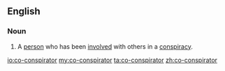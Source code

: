 {{also|coconspirator}}
==English==

===Noun===
{{en-noun|head=[[co-]][[conspirator]]}}

# A [[person]] who has been [[involved]] with others in a [[conspiracy]].

[[io:co-conspirator]]
[[my:co-conspirator]]
[[ta:co-conspirator]]
[[zh:co-conspirator]]